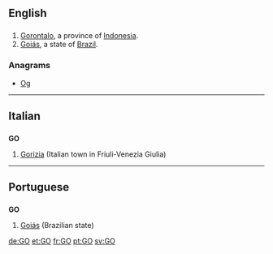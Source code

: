 {{also|Appendix:Variations of "go"}}
==English==

==={{abbreviation}}===
{{en-abbr}}
# [[Gorontalo]], a province of [[Indonesia]].
# [[Goiás]], a state of [[Brazil]].

===Anagrams===
* [[Og#English|Og]]
----

==Italian==

==={{abbreviation|it}}===
'''GO'''

# [[Gorizia]] (Italian town in Friuli-Venezia Giulia)

----

==Portuguese==

==={{abbreviation|pt}}===
'''GO'''

# [[Goiás]] (Brazilian state)

[[de:GO]]
[[et:GO]]
[[fr:GO]]
[[pt:GO]]
[[sv:GO]]